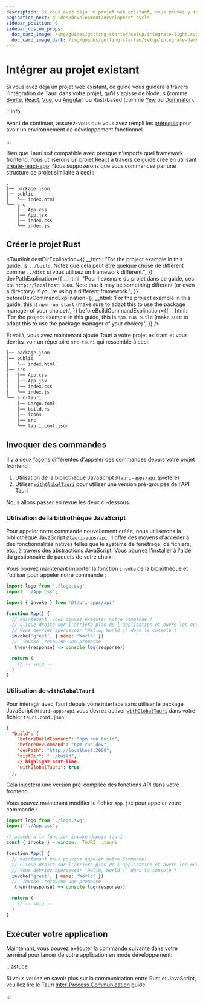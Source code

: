 ```yaml
---
description: Si vous avez déjà un projet web existant, vous pouvez y intégrer Tauri
pagination_next: guides/development/development-cycle
sidebar_position: 6
sidebar_custom_props:
  doc_card_image: /img/guides/getting-started/setup/integrate-light.svg
  doc_card_image_dark: /img/guides/getting-started/setup/integrate-dark.svg
---
```



# Intégrer au projet existant

Si vous avez déjà un projet web existant, ce guide vous guidera à travers l'intégration de Tauri dans votre projet, qu'il s'agisse de Node. s (comme [Svelte][], [React][], [Vue][], ou [Angular][]) ou Rust-based (comme [Yew][] ou [Dominator][]).

:::info

Avant de continuer, assurez-vous que vous avez rempli les [prérequis][] pour avoir un environnement de développement fonctionnel.

:::

Bien que Tauri soit compatible avec presque n'importe quel framework frontend, nous utiliserons un projet [React][] à travers ce guide créé en utilisant [create-react-app][]. Nous supposerons que vous commencez par une structure de projet similaire à ceci :

```
.
│── package.json
│── public
│   ╰── index.html
╰── src
    │── App.css
    │── App.jsx
    │── index.css
    ╰── index.js
```

## Créer le projet Rust

<TauriInit destDirExplination={{ __html: "For the project example in this guide, is <code x-bt =1>../build</code>. Notez que cela peut être quelque chose de différent comme <code>../dist</code> si vous utilisez un framework différent.", }} devPathExplination={{ __html: "Pour l'exemple du projet dans ce guide, ceci est <code>http://localhost:3000</code>. Note that it may be something different (or even a directory) if you're using a different framework.", }} beforeDevCommandExplination={{ __html: 'For the project example in this guide, this is <code>npm run start</code> (make sure to adapt this to use the package manager of your choice).', }} beforeBuildCommandExplination={{ __html: 'For the project example in this guide, this is <code>npm run build</code> (make sure to adapt this to use the package manager of your choice).', }} />

Et voilà, vous avez maintenant ajouté Tauri à votre projet existant et vous devriez voir un répertoire `src-tauri` qui ressemble à ceci:

```diff {9-14}
│── package.json
│── public
│   ╰── index.html
│── src
│   │── App.css
│   │── App.jsx
│   │── index.css
│   ╰── index.js
╰── src-tauri
    │── Cargo.toml
    │── build.rs
    │── icons
    │── src
    ╰── tauri.conf.json
```

## Invoquer des commandes

<Commands />

Il y a deux façons différentes d'appeler des commandes depuis votre projet frontend :

1. Utilisation de la bibliothèque JavaScript [`@tauri-apps/api`][] (préféré)
2. Utiliser [`withGlobalTauri`][] pour utiliser une version pré-groupée de l'API Tauri

Nous allons passer en revue les deux ci-dessous.

### Utilisation de la bibliothèque JavaScript

Pour appeler notre commande nouvellement créée, nous utiliserons la bibliothèque JavaScript [`@tauri-apps/api`][]. Il offre des moyens d'accéder à des fonctionnalités natives telles que le système de fenêtrage, de fichiers, etc., à travers des abstractions JavaScript. Vous pourrez l'installer à l'aide du gestionnaire de paquets de votre choix:

<InstallTauriApi />

Vous pouvez maintenant importer la fonction `invoke` de la bibliothèque et l'utiliser pour appeler notre commande :

```jsx title=src/App.jsx {4,7-12}
import logo from './logo.svg';
import './App.css';

import { invoke } from '@tauri-apps/api'

function App() {
  // maintenant  vous pouvez exécuter notre commande !
  // Clique droite sur l'arrière-plan de l'application et ouvre les outils de développement.
  // Vous devriez apercevoir "Hello, World !" dans la console !
  invoke('greet', { name: 'World' })
  // `invoke` retourne une promesse
  .then((response) => console.log(response))

  return (
    // -- snip --
  )
}
```

### Utilisation de `withGlobalTauri`

Pour interagir avec Tauri depuis votre interface sans utiliser le package JavaScript `@tauri-apps/api` vous devrez activer [`withGlobalTauri`][] dans votre fichier `tauri.conf.json`:

```json title=tauri.conf.json
{
  "build": {
    "beforeBuildCommand": "npm run build",
    "beforeDevCommand": "npm run dev",
    "devPath": "http://localhost:3000",
    "distDir": "../build",
    // highlight-next-line
    "withGlobalTauri": true
  },
```

Cela injectera une version pré-compilée des fonctions API dans votre frontend.

Vous pouvez maintenant modifier le fichier `App.jsx` pour appeler votre commande :

```jsx title=src/App.js {4,7-12}
import logo from './logo.svg';
import './App.css';

// accède a la fonction invoke depuis tauri 
const { invoke } = window.__TAURI__.tauri

fonction App() {
  // maintenant nous pouvons appeler notre Commande!
  // Clique droite sur l'arrière-plan de l'application et ouvre les outils de développement.
  // Vous devriez apercevoir "Hello, World !" dans la console !
  invoke('greet', { name: 'World' })
  // `invoke` retourne une promesse
  .then((response) => console.log(response))

  return (
    // -- snip --
  )
}
```

## Exécuter votre application

Maintenant, vous pouvez exécuter la commande suivante dans votre terminal pour lancer de votre application en mode développement:

<Command name="dev" />

:::astuce

Si vous voulez en savoir plus sur la communication entre Rust et JavaScript, veuillez lire le Tauri [Inter-Process Communication][inter-process-communication] guide.

:::

[prérequis]: ../prerequisites.md
[create-react-app]: https://reactjs.org/docs/create-a-new-react-app.html#create-react-app
[Svelte]: https://svelte.dev
[React]: https://reactjs.org
[Vue]: https://vuejs.org
[Angular]: https://angular.io
[Yew]: https://yew.rs
[Dominator]: https://github.com/Pauan/rust-dominator
[inter-process-communication]: ../../../references/architecture/inter-process-communication/readme.md
[`withGlobalTauri`]: ../../../api/config.md#buildconfig.withglobaltauri
[`@tauri-apps/api`]: ../../../api/js/

